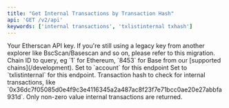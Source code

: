```yaml
---
title: "Get Internal Transactions by Transaction Hash"
api: 'GET /v2/api'
keywords: ['internal transactions', 'txlistinternal txhash']
---
```



<CreditChip description="Returns internal transactions within a transaction" />

  <ParamField query="apikey" type="string">
    Your Etherscan API key. If you're still using a legacy key from another explorer like BscScan/Basescan and so on, please refer to this migration.
  </ParamField>
  <ParamField query="chainid" type="string" default="1" >
    Chain ID to query, eg `1` for Ethereum, `8453` for Base from our [supported chains](/development).
  </ParamField>
  <ParamField query="module" type="string" default="account">
    Set to `account` for this endpoint
  </ParamField>
  <ParamField query="action" type="string" default="txlistinternal">
    Set to `txlistinternal` for this endpoint.
  </ParamField>
  <ParamField query="txhash" type="string" default="0x40eb908387324f2b575b4879cd9d7188f69c8fc9d87c901b9e2daaea4b442170">
    Transaction hash to check for internal transactions, like `0x36dc7f05085d0e4f9c3e4116345a2a487ac8f23f7e71bcc0ae20e27abbfa931d`. Only non-zero value internal transactions are returned.
  </ParamField>
